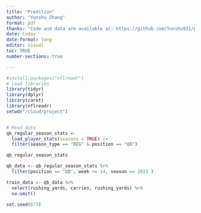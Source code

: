 ```yaml
---
title: "Predition"
author: "Yunshu Zhang"
format: pdf
thanks: "Code and data are available at: https://github.com/Yunshu921/predicction_passing_epa.git."
date: today
date-format: long
editor: visual
toc: TRUE
number-sections: true

---
```


```r
#install.packages("nflreadr")
# Load libraries
library(tidyr)
library(dplyr)
library(caret)
library(nflreadr)
setwd("/cloud/project")


# Read data
qb_regular_season_stats <- 
  load_player_stats(seasons = TRUE) |> 
  filter(season_type == "REG" & position == "QB")

qb_regular_season_stats

qb_data <- qb_regular_season_stats %>%
  filter(position == "QB", week <= 14, season == 2023 )
```


```r
train_data <- qb_data %>%
  select(rushing_yards, carries, rushing_yards) %>%
  no.omit()

set.seed(673)

```


